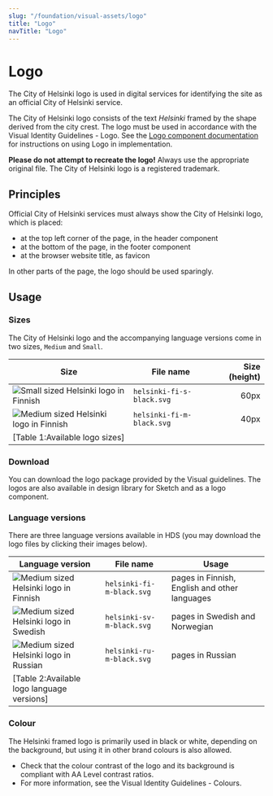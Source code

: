 ```yaml
---
slug: "/foundation/visual-assets/logo"
title: "Logo"
navTitle: "Logo"
---
```



# Logo

<LeadParagraph>
  The City of Helsinki logo is used in digital services for identifying the site as an official City of Helsinki service.
</LeadParagraph>

The City of Helsinki logo consists of the text *Helsinki* framed by the shape derived from the city crest. The logo must be used in accordance with the <Link size="M" href="https://brand.hel.fi/en/logo" external>Visual Identity Guidelines - Logo</Link>. See the [Logo component documentation](/components/logo "Logo component documentation") for instructions on using Logo in implementation.

**Please do not attempt to recreate the logo!** Always use the appropriate original file. The City of Helsinki logo is a registered trademark.

## Principles 
Official City of Helsinki services must always show the City of Helsinki logo, which is placed: 
- at the top left corner of the page, in the header component
- at the bottom of the page, in the footer component
- at the browser website title, as favicon

In other parts of the page, the logo should be used sparingly.

## Usage

### Sizes
The City of Helsinki logo and the accompanying language versions come in two sizes, `Medium` and `Small`.

Size                                                                                                             | File name         | Size (height)                                        |
---------------------------------------------------------------------------------------------------------------------------- |-------------------|----------------------------------------------: |
<Image src="/images/foundation/visual-assets/logo/fi/s/helsinki-fi-s-black.svg" alt="Small sized Helsinki logo in Finnish" viewable />    | `helsinki-fi-s-black.svg`   | 60px |
<Image src="/images/foundation/visual-assets/logo/fi/m/helsinki-fi-m-black.svg" alt="Medium sized Helsinki logo in Finnish" viewable />    | `helsinki-fi-m-black.svg`   | 40px |
[Table 1:Available logo sizes]|

### Download
<p>You can <Link size="M" href="https://brand.hel.fi/wp-content/uploads/2018/11/helsinki_tunnus_paketti.zip" external>download the logo package</Link> provided by the Visual guidelines. The logos are also available in design library for Sketch and as a logo component.</p>

### Language versions
There are three language versions available in HDS (you may download the logo files by clicking their images below).

Language version                                                                                                                        | File name                   | Usage                                         |
--------------------------------------------------------------------------------------------------------------------------------------- |---------------------------- |---------------------------------------------- |
<Image src="/images/foundation/visual-assets/logo/fi/m/helsinki-fi-m-black.svg" alt="Medium sized Helsinki logo in Finnish" viewable /> | `helsinki-fi-m-black.svg`   | pages in Finnish, English and other languages |
<Image src="/images/foundation/visual-assets/logo/sv/m/helsinki-sv-m-black.svg" alt="Medium sized Helsinki logo in Swedish" viewable /> | `helsinki-sv-m-black.svg`   | pages in Swedish and Norwegian                |
<Image src="/images/foundation/visual-assets/logo/ru/m/helsinki-ru-m-black.svg" alt="Medium sized Helsinki logo in Russian" viewable /> | `helsinki-ru-m-black.svg`   | pages in Russian                              |
[Table 2:Available logo language versions]|

### Colour
The Helsinki framed logo is primarily used in black or white, depending on the background, but using it in other brand colours is also allowed.
- Check that the colour contrast of the logo and its background is compliant with <Link size="M" href="https://www.w3.org/TR/WCAG21/#contrast-minimum" external>AA Level contrast ratios</Link>.
- For more information, see the <Link size="M" href="https://brand.hel.fi/en/colours/" external>Visual Identity Guidelines - Colours</Link>.